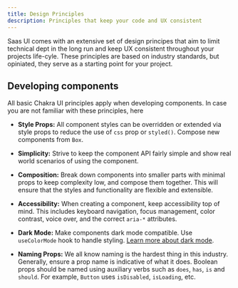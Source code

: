 ```yaml
---
title: Design Principles
description: Principles that keep your code and UX consistent
---
```


Saas UI comes with an extensive set of design principes that aim to limit technical
dept in the long run and keep UX consistent throughout your projects life-cyle.
These principles are based on industry standards, but opiniated, they serve as
a starting point for your project.

## Developing components

All basic Chakra UI principles apply when developing components. In case you are not familiar with these principles, here

- **Style Props:** All component styles can be overridden or extended via style
  props to reduce the use of `css` prop or `styled()`. Compose new components
  from `Box`.

- **Simplicity:** Strive to keep the component API fairly simple and show real
  world scenarios of using the component.

- **Composition:** Break down components into smaller parts with minimal props
  to keep complexity low, and compose them together. This will ensure that the
  styles and functionality are flexible and extensible.

- **Accessibility:** When creating a component, keep accessibility top of mind.
  This includes keyboard navigation, focus management, color contrast, voice
  over, and the correct `aria-*` attributes.

- **Dark Mode:** Make components dark mode compatible. Use `useColorMode` hook
  to handle styling. [Learn more about dark mode](https://chakra-ui.com/docs/features/color-mode).

- **Naming Props:** We all know naming is the hardest thing in this industry.
  Generally, ensure a prop name is indicative of what it does. Boolean props
  should be named using auxiliary verbs such as `does`, `has`, `is` and
  `should`. For example, `Button` uses `isDisabled`, `isLoading`, etc.
